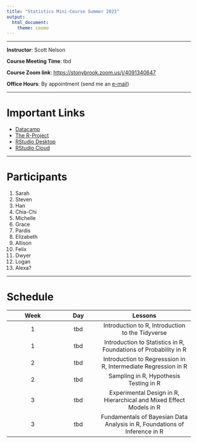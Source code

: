 ```yaml
---
title: "Statistics Mini-Course Summer 2023"
output: 
  html_document: 
    theme: cosmo
---
```

***

**Instructor**: Scott Nelson

**Course Meeting Time**: tbd

**Course Zoom link**: [https://stonybrook.zoom.us/j/4091340647](https://stonybrook.zoom.us/j/4091340647)

**Office Hours**: By appointment (send me an [e-mail]((mailto:scott.nelson@stonybrook.edu)))

***

# Important Links

- [Datacamp](https://www.datacamp.com)
- [The R-Project](https://www.r-project.org)
- [RStudio Desktop](https://posit.co/download/rstudio-desktop/)
- [RStudio Cloud](https://login.rstudio.cloud)

***

# Participants

1. Sarah
2. Steven
3. Han
4. Chia-Chi
5. Michelle
6. Grace
7. Pardis
8. Elizabeth
9. Allison
10. Felix
11. Dwyer
12. Logan
13. Alexa?

***

# Schedule
|Week|Day|Lessons|
|:--:|:-:|:-----:|
|1|tbd|Introduction to R, Introduction to the Tidyverse|
|1|tbd|Introduction to Statistics in R, Foundations of Probability in R|
|2|tbd|Introduction to Regresssion in R, Intermediate Regression in R|
|2|tbd|Sampling in R, Hypothesis Testing in R|
|3|tbd|Experimental Design in R, Hierarchical and Mixed Effect Models in R|
|3|tbd|Fundamentals of Bayesian Data Analysis in R, Foundations of Inference in R|